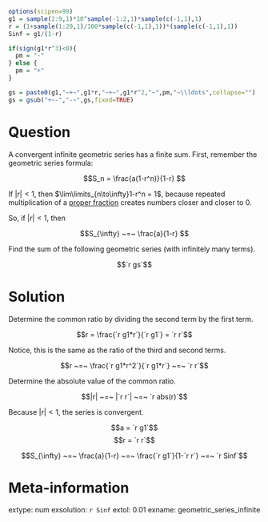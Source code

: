 ```r
options(scipen=99)
g1 = sample(2:9,1)*10^sample(-1:2,1)*sample(c(-1,1),1)
r = (1+sample(1:20,1)/100*sample(c(-1,1),1))*(sample(c(-1,1),1))
Sinf = g1/(1-r)

if(sign(g1*r^3)<0){
  pm = "-"
} else {
  pm = "+"
}

gs = paste0(g1,"~+~",g1*r,"~+~",g1*r^2,"~",pm,"~\\ldots",collapse="")
gs = gsub("+~-","-~",gs,fixed=TRUE)

```

Question
========

A convergent infinite geometric series has a finite sum. First, remember the geometric series formula:

$$S_n = \frac{a(1-r^n)}{1-r} $$

If $|r|<1$, then $\lim\limits_{n\to\infty}1-r^n = 1$, because repeated multiplication of a [proper fraction](https://en.wikipedia.org/wiki/Fraction#Proper_and_improper_fractions) creates numbers closer and closer to 0.

So, if $|r|<1$, then

$$S_{\infty} ~=~ \frac{a}{1-r} $$

Find the sum of the following geometric series (with infinitely many terms).

$$`r gs`$$



Solution
========

Determine the common ratio by dividing the second term by the first term.

$$r = \frac{`r g1*r`}{`r g1`} = `r r`$$

Notice, this is the same as the ratio of the third and second terms.

$$r ~=~ \frac{`r g1*r^2`}{`r g1*r`} ~=~ `r r`$$

Determine the absolute value of the common ratio.

$$|r| ~=~ |`r r`| ~=~ `r abs(r)`$$

Because $|r|<1$, the series is convergent.

$$a = `r g1`$$
$$r = `r r`$$

$$S_{\infty} ~=~ \frac{a}{1-r} ~=~ \frac{`r g1`}{1-`r r`} ~=~ `r Sinf`$$


Meta-information
============
extype: num
exsolution: `r Sinf`
extol: 0.01
exname: geometric_series_infinite